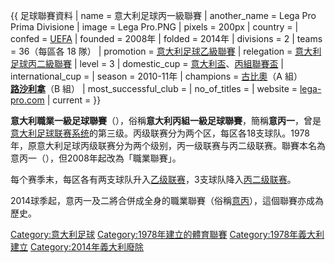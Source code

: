 {{ 足球聯賽資料
| name                 = 意大利足球丙一級聯賽
| another_name         = Lega Pro Prima Divisione
| image                = Lega Pro.PNG
| pixels               = 200px
| country              = {{ITA}}
| confed               = [[UEFA|UEFA]]
| founded              = 2008年
| folded               = 2014年
| divisions            = 2
| teams                = 36（每區各 18 隊）
| promotion            = [[意大利足球乙級聯賽|意大利足球乙級聯賽]]
| relegation           = [[意大利足球丙二級聯賽|意大利足球丙二級聯賽]]
| level                = 3
| domestic_cup         = [[意大利盃|意大利盃]]、[[意大利丙組聯賽盃|丙組聯賽盃]]
| international_cup    = 
| season               = 2010-11年
| champions            = [[古比奥足球俱乐部|古比奧]]（A 組）<br> [[诺切里纳足球俱乐部|'''路沙利拿''']]（B 組）
| most_successful_club = 
| no_of_titles         = 
| website              = [http://www.lega-pro.com/ lega-pro.com]
| current              = 
}}

'''意大利職業一級足球聯賽'''（{{lang-it|Lega Pro Prima Divisione}}），俗稱'''意大利丙組一級足球聯賽'''，簡稱'''意丙一'''，曾是[[意大利足球联赛系统|意大利足球联赛系统]]的第三级。丙级联赛分为两个区，每区各18支球队。1978年，原意大利足球丙级联赛分为两个级别，丙一级联赛与丙二级联赛。聯賽本名為意丙一（{{lang|it|Serie C1}}），但2008年起改為「職業聯賽」。

每个赛季末，每区各有两支球队升入[[意大利足球乙级联赛|乙级联赛]]，3支球队降入[[意大利足球丙二级联赛|丙二级联赛]]。

2014球季起，意丙一及二將合併成全身的職業聯賽（俗稱[[意丙|意丙]]），這個聯賽亦成為歷史。

[[Category:意大利足球|Category:意大利足球]]
[[Category:1978年建立的體育聯賽|Category:1978年建立的體育聯賽]]
[[Category:1978年義大利建立|Category:1978年義大利建立]]
[[Category:2014年義大利廢除|Category:2014年義大利廢除]]
